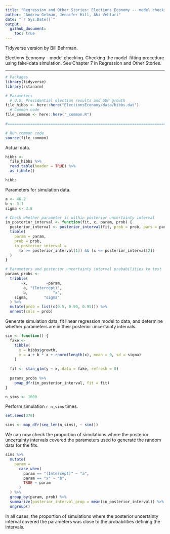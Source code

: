 ```yaml
---
title: "Regression and Other Stories: Elections Economy -- model checking"
author: "Andrew Gelman, Jennifer Hill, Aki Vehtari"
date: "`r Sys.Date()`"
output:
  github_document:
    toc: true
---
```

Tidyverse version by Bill Behrman.

Elections Economy -- model checking. Checking the model-fitting
procedure using fake-data simulation. See Chapter 7 in Regression
and Other Stories.

-------------

```r
# Packages
library(tidyverse)
library(rstanarm)

# Parameters
  # U.S. Presidential election results and GDP growth
file_hibbs <- here::here("ElectionsEconomy/data/hibbs.dat")
  # Common code
file_common <- here::here("_common.R")
  
#===============================================================================

# Run common code
source(file_common)
```

Actual data.

```r
hibbs <- 
  file_hibbs %>% 
  read.table(header = TRUE) %>% 
  as_tibble()

hibbs
```

Parameters for simulation data.

```r
a <- 46.2
b <- 3.1
sigma <- 3.8
```


```r
# Check whether parameter is within posterior uncertainty interval
in_posterior_interval <- function(fit, x, param, prob) {
  posterior_interval <- posterior_interval(fit, prob = prob, pars = param)
  tibble(
    param = param,
    prob = prob,
    in_posterior_interval = 
      (x >= posterior_interval[1]) && (x <= posterior_interval[2])
  )
}

# Parameters and posterior uncertainty interval probabilities to test
params_probs <- 
  tribble(
       ~x,        ~param,
        a, "(Intercept)",
        b,           "x",
    sigma,       "sigma"
  ) %>% 
  mutate(prob = list(c(0.5, 0.90, 0.95))) %>% 
  unnest(cols = prob)
```

Generate simulation data, fit linear regression model to data, and determine whether parameters are in their posterior uncertainty intervals.

```r
sim <- function() {
  fake <- 
    tibble(
      x = hibbs$growth,
      y = a + b * x + rnorm(length(x), mean = 0, sd = sigma)
    )
  
  fit <- stan_glm(y ~ x, data = fake, refresh = 0)
  
  params_probs %>% 
    pmap_dfr(in_posterior_interval, fit = fit)
}
```

```r
n_sims <- 1000
```

Perform simulation `r n_sims` times.

```r
set.seed(378)

sims <- map_dfr(seq_len(n_sims), ~ sim())
```

We can now check the proportion of simulations where the posterior uncertainty intervals covered the parameters used to generate the random data for the fits.

```r
sims %>% 
  mutate(
    param = 
      case_when(
        param == "(Intercept)" ~ "a",
        param == "x" ~ "b",
        TRUE ~ param
      )
  ) %>% 
  group_by(param, prob) %>% 
  summarize(posterior_interval_prop = mean(in_posterior_interval)) %>% 
  ungroup()
```

In all cases, the proportion of simulations where the posterior uncertainty interval covered the parameters was close to the probabilities defining the intervals.

